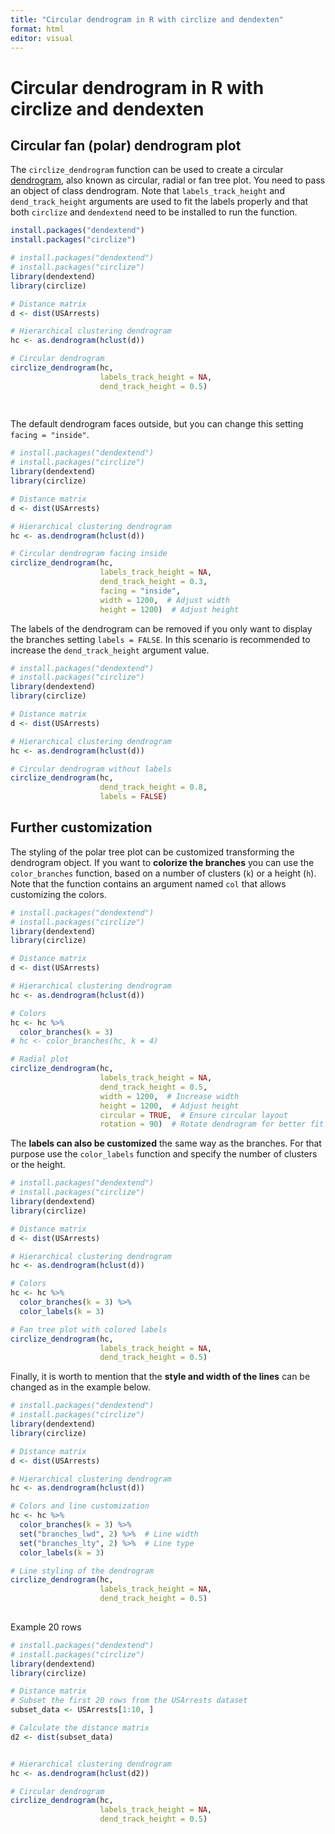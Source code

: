 ```yaml
---
title: "Circular dendrogram in R with circlize and dendexten"
format: html
editor: visual
---
```


# **Circular dendrogram in R with circlize and dendexten**

## **Circular fan (polar) dendrogram plot**

The `circlize_dendrogram` function can be used to create a circular [dendrogram](https://r-charts.com/part-whole/hclust/), also known as circular, radial or fan tree plot. You need to pass an object of class dendrogram. Note that `labels_track_height` and `dend_track_height` arguments are used to fit the labels properly and that both `circlize` and `dendextend` need to be installed to run the function.

```r
install.packages("dendextend")
install.packages("circlize")
```

```r
# install.packages("dendextend")
# install.packages("circlize")
library(dendextend)
library(circlize)

# Distance matrix
d <- dist(USArrests)

# Hierarchical clustering dendrogram
hc <- as.dendrogram(hclust(d))

# Circular dendrogram
circlize_dendrogram(hc,
                    labels_track_height = NA,
                    dend_track_height = 0.5) 
 
 

```

The default dendrogram faces outside, but you can change this setting `facing = "inside"`.

```r
# install.packages("dendextend")  
# install.packages("circlize")
library(dendextend)
library(circlize)

# Distance matrix
d <- dist(USArrests)

# Hierarchical clustering dendrogram
hc <- as.dendrogram(hclust(d))

# Circular dendrogram facing inside
circlize_dendrogram(hc,
                    labels_track_height = NA,
                    dend_track_height = 0.3,
                    facing = "inside",
                    width = 1200,  # Adjust width
                    height = 1200)  # Adjust height

```

The labels of the dendrogram can be removed if you only want to display the branches setting `labels = FALSE`. In this scenario is recommended to increase the `dend_track_height` argument value.

```r
# install.packages("dendextend")
# install.packages("circlize")
library(dendextend)
library(circlize)

# Distance matrix
d <- dist(USArrests)

# Hierarchical clustering dendrogram
hc <- as.dendrogram(hclust(d))

# Circular dendrogram without labels
circlize_dendrogram(hc,
                    dend_track_height = 0.8,
                    labels = FALSE) 

```

## **Further customization**

The styling of the polar tree plot can be customized transforming the dendrogram object. If you want to **colorize the branches** you can use the `color_branches` function, based on a number of clusters (`k`) or a height (`h`). Note that the function contains an argument named `col` that allows customizing the colors.

```r
# install.packages("dendextend")
# install.packages("circlize")
library(dendextend)
library(circlize)

# Distance matrix
d <- dist(USArrests)

# Hierarchical clustering dendrogram
hc <- as.dendrogram(hclust(d))

# Colors
hc <- hc %>%
  color_branches(k = 3)
# hc <- color_branches(hc, k = 4)

# Radial plot
circlize_dendrogram(hc,
                    labels_track_height = NA,
                    dend_track_height = 0.5,
                    width = 1200,  # Increase width
                    height = 1200,  # Adjust height
                    circular = TRUE,  # Ensure circular layout
                    rotation = 90)  # Rotate dendrogram for better fit

```

The **labels can also be customized** the same way as the branches. For that purpose use the `color_labels` function and specify the number of clusters or the height.

```r
# install.packages("dendextend")
# install.packages("circlize")
library(dendextend)
library(circlize)

# Distance matrix
d <- dist(USArrests)

# Hierarchical clustering dendrogram
hc <- as.dendrogram(hclust(d))

# Colors
hc <- hc %>%
  color_branches(k = 3) %>%
  color_labels(k = 3)

# Fan tree plot with colored labels
circlize_dendrogram(hc,
                    labels_track_height = NA,
                    dend_track_height = 0.5)   

```

Finally, it is worth to mention that the **style and width of the lines** can be changed as in the example below.

```r
# install.packages("dendextend")
# install.packages("circlize")
library(dendextend)
library(circlize)

# Distance matrix
d <- dist(USArrests)

# Hierarchical clustering dendrogram
hc <- as.dendrogram(hclust(d))

# Colors and line customization
hc <- hc %>%
  color_branches(k = 3) %>%
  set("branches_lwd", 2) %>%  # Line width
  set("branches_lty", 2) %>%  # Line type
  color_labels(k = 3)

# Line styling of the dendrogram
circlize_dendrogram(hc,
                    labels_track_height = NA,
                    dend_track_height = 0.5)   
 

```

Example 20 rows

```r
# install.packages("dendextend")
# install.packages("circlize")
library(dendextend)
library(circlize)

# Distance matrix
# Subset the first 20 rows from the USArrests dataset
subset_data <- USArrests[1:10, ]

# Calculate the distance matrix
d2 <- dist(subset_data)


# Hierarchical clustering dendrogram
hc <- as.dendrogram(hclust(d2))

# Circular dendrogram
circlize_dendrogram(hc,
                    labels_track_height = NA,
                    dend_track_height = 0.5) 
```
